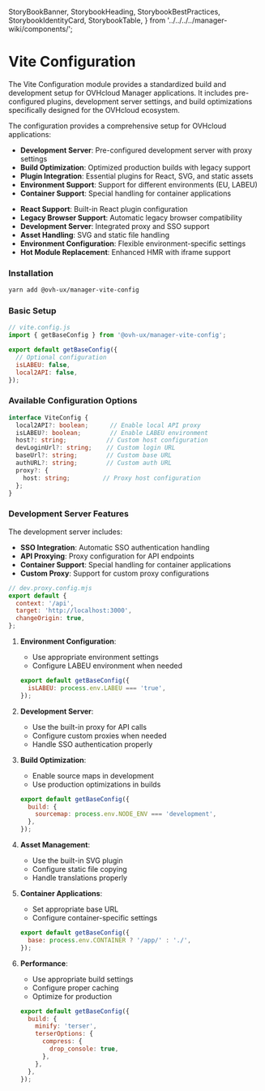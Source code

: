   StoryBookBanner,
  StorybookHeading,
  StorybookBestPractices,
  StorybookIdentityCard,
  StorybookTable,
} from '../../../../manager-wiki/components/';


<Meta title="Core/vite-config/Overview" />

# Vite Configuration

The Vite Configuration module provides a standardized build and development setup for OVHcloud Manager applications. It includes pre-configured plugins, development server settings, and build optimizations specifically designed for the OVHcloud ecosystem.

<StorybookHeading label="Overview" level={2} />

The configuration provides a comprehensive setup for OVHcloud applications:

- **Development Server**: Pre-configured development server with proxy settings
- **Build Optimization**: Optimized production builds with legacy support
- **Plugin Integration**: Essential plugins for React, SVG, and static assets
- **Environment Support**: Support for different environments (EU, LABEU)
- **Container Support**: Special handling for container applications

<StorybookHeading label="Key Features" level={2} />

- **React Support**: Built-in React plugin configuration
- **Legacy Browser Support**: Automatic legacy browser compatibility
- **Development Server**: Integrated proxy and SSO support
- **Asset Handling**: SVG and static file handling
- **Environment Configuration**: Flexible environment-specific settings
- **Hot Module Replacement**: Enhanced HMR with iframe support

<StorybookHeading label="Usage" level={2} />

### Installation

```bash
yarn add @ovh-ux/manager-vite-config
```

### Basic Setup

```javascript
// vite.config.js
import { getBaseConfig } from '@ovh-ux/manager-vite-config';

export default getBaseConfig({
  // Optional configuration
  isLABEU: false,
  local2API: false,
});
```

### Available Configuration Options

```typescript
interface ViteConfig {
  local2API?: boolean;      // Enable local API proxy
  isLABEU?: boolean;        // Enable LABEU environment
  host?: string;           // Custom host configuration
  devLoginUrl?: string;    // Custom login URL
  baseUrl?: string;        // Custom base URL
  authURL?: string;        // Custom auth URL
  proxy?: {
    host: string;         // Proxy host configuration
  };
}
```

### Development Server Features

The development server includes:

- **SSO Integration**: Automatic SSO authentication handling
- **API Proxying**: Proxy configuration for API endpoints
- **Container Support**: Special handling for container applications
- **Custom Proxy**: Support for custom proxy configurations

```javascript
// dev.proxy.config.mjs
export default {
  context: '/api',
  target: 'http://localhost:3000',
  changeOrigin: true,
};
```

<StorybookHeading label="Best Practices" level={2} />

1. **Environment Configuration**:
   - Use appropriate environment settings
   - Configure LABEU environment when needed
   ```javascript
   export default getBaseConfig({
     isLABEU: process.env.LABEU === 'true',
   });
   ```

2. **Development Server**:
   - Use the built-in proxy for API calls
   - Configure custom proxies when needed
   - Handle SSO authentication properly

3. **Build Optimization**:
   - Enable source maps in development
   - Use production optimizations in builds
   ```javascript
   export default getBaseConfig({
     build: {
       sourcemap: process.env.NODE_ENV === 'development',
     },
   });
   ```

4. **Asset Management**:
   - Use the built-in SVG plugin
   - Configure static file copying
   - Handle translations properly

5. **Container Applications**:
   - Set appropriate base URL
   - Configure container-specific settings
   ```javascript
   export default getBaseConfig({
     base: process.env.CONTAINER ? '/app/' : './',
   });
   ```

6. **Performance**:
   - Use appropriate build settings
   - Configure proper caching
   - Optimize for production
   ```javascript
   export default getBaseConfig({
     build: {
       minify: 'terser',
       terserOptions: {
         compress: {
           drop_console: true,
         },
       },
     },
   });
   ```
